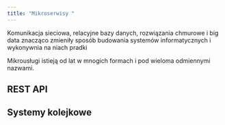 ```yaml
---
title: "Mikroserwisy "
--- 
```


Komunikacja sieciowa, relacyjne bazy danych, rozwiązania chmurowe i big data znacząco zmieniły sposób budowania systemów informatycznych i wykonywnia na niach pradki 

Mikrousługi istieją od lat w mnogich formach i pod wieloma odmiennymi nazwami. 


## REST API 

## Systemy kolejkowe
 